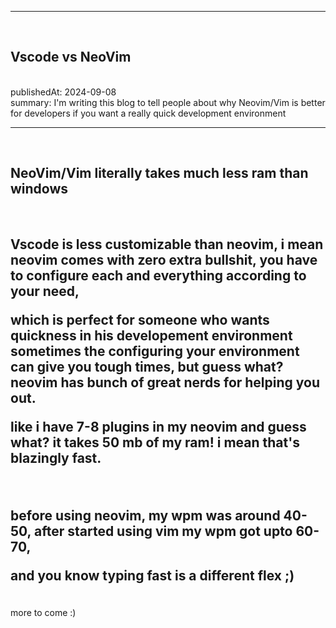 



---
<br/>
<section className="mb-4 text-[1.2em] ">

<h1 className="text-2xl font-semibold" >Vscode vs NeoVim  </h1>
<br/>
publishedAt: 2024-09-08
<br/>
summary: I'm writing this blog to tell people about why Neovim/Vim is better for developers if you want a really quick development environment


<br/>
      <hr className="border-b border-zinc-700  " />
<br/>

<h1> 
 NeoVim/Vim literally takes much less ram than windows 
</h1>

<br/>
<h1> 
Vscode is less customizable than neovim, i mean neovim comes with zero extra 
bullshit, you have to configure each and everything according to your need, 
<br/>

which is perfect for someone who wants quickness in his developement environment
<br />
sometimes the configuring your environment can give you tough times, but guess what? neovim has
bunch of great nerds for helping you out.
<br/>

like i have 7-8  plugins in my neovim and guess what? it takes 50 mb of my ram! 
i mean that's blazingly fast. 


<br /> 

before using neovim, my wpm was around 40-50, after started using vim my wpm 
got upto 60-70,

and you know typing fast is a different flex ;)

</h1>

<br />
<footer>more to come :) </footer>
</section>
